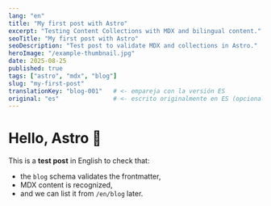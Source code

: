 ```yaml
---
lang: "en"
title: "My first post with Astro"
excerpt: "Testing Content Collections with MDX and bilingual content."
seoTitle: "My first post with Astro"
seoDescription: "Test post to validate MDX and collections in Astro."
heroImage: "/example-thumbnail.jpg"
date: 2025-08-25
published: true
tags: ["astro", "mdx", "blog"]
slug: "my-first-post"
translationKey: "blog-001"   # <- empareja con la versión ES
original: "es"               # <- escrito originalmente en ES (opcional)
---
```



# Hello, Astro 👋

This is a **test post** in English to check that:
- the `blog` schema validates the frontmatter,
- MDX content is recognized,
- and we can list it from `/en/blog` later.
